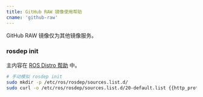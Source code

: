 ```yaml
---
title: GitHub RAW 镜像使用帮助
cname: 'github-raw'
---
```


GitHub RAW 镜像仅为其他镜像服务。

### rosdep init

主内容在 [ROS Distro 帮助](/rosdistro/) 中。

<CodeBlock>

```bash
# 手动模拟 rosdep init
sudo mkdir -p /etc/ros/rosdep/sources.list.d/
sudo curl -o /etc/ros/rosdep/sources.list.d/20-default.list {{http_protocol}}{{mirror}}/ros/rosdistro/master/rosdep/sources.list.d/20-default.list
```

</CodeBlock>
